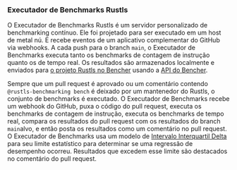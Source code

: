 ### Executador de Benchmarks Rustls
O Executador de Benchmarks Rustls é um servidor personalizado de benchmarking contínuo.
Ele foi projetado para ser executado em um host de metal nú.
E recebe eventos de um aplicativo complementar do GitHub via webhooks.
A cada push para o branch `main`,
o Executador de Benchmarks executa tanto os benchmarks de contagem de instrução quanto os de tempo real.
Os resultados são armazenados localmente e
enviados para [o projeto Rustls no Bencher][bencher rustls] usando a [API do Bencher][bencher api].

Sempre que um pull request é aprovado
ou um comentário contendo `@rustls-benchmarking bench` é deixado por um mantenedor do Rustls,
o conjunto de benchmarks é executado.
O Executador de Benchmarks recebe um webhook do GitHub,
puxa o código do pull request,
executa os benchmarks de contagem de instrução,
executa os benchmarks de tempo real,
compara os resultados do pull request com os resultados do branch `main`alvo,
e então posta os resultados como um comentário no pull request.
O Executador de Benchmarks usa um modelo de [Intervalo Interquartil Delta][delta iqr] para seu limite estatístico
para determinar se uma regressão de desempenho ocorreu.
Resultados que excedem esse limite são destacados no comentário do pull request.

[bencher rustls]: /perf/rustls-821705769?key=true&reports_per_page=8&branches_per_page=8&testbeds_per_page=8&benchmarks_per_page=8&reports_page=1&branches_page=1&testbeds_page=1&benchmarks_page=1&clear=true&tab=branches&measures=013468de-9c37-4605-b363-aebbbf63268d&branches=28fae530-2b53-4482-acd4-47e16030d54f&testbeds=62ed31c3-8a58-479c-b828-52521ed67bee&benchmarks=bd25f73c-b2b9-4188-91b4-f632287c0a1b%2C8d443816-7a23-40a1-a54c-59de911eb517%2C42edb37f-ca91-4984-8835-445514575c85&start_time=1704067200000
[bencher api]: /docs/pt/api/
[delta iqr]: /docs/pt/explanation/thresholds/#delta-interquartile-range-thresholds